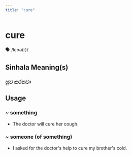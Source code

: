 ```yaml
---
title: "cure"
---
```


# cure

🗣️ /kjʊə(r)/

## Sinhala Meaning(s)

### සුව කරනවා

## Usage

### ~ something

- The doctor will cure her cough.


### ~ someone (of something)

- I asked for the doctor's help to cure my brother's cold.

